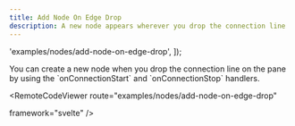 ```yaml
---
title: Add Node On Edge Drop
description: A new node appears wherever you drop the connection line
---
```



  'examples/nodes/add-node-on-edge-drop',
]);

<ExampleLayout>
You can create a new node when you drop the connection line on the pane by using the `onConnectionStart` and `onConnectionStop` handlers.

<RemoteCodeViewer
  route="examples/nodes/add-node-on-edge-drop"
  
  framework="svelte"
/>
</ExampleLayout>

